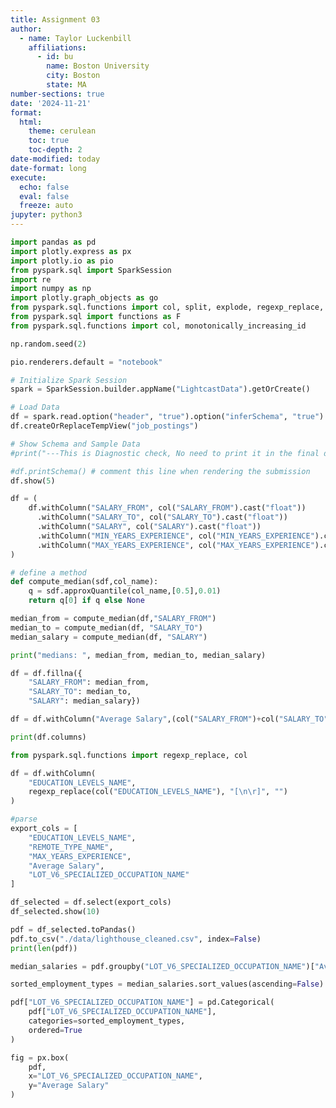 ```yaml
---
title: Assignment 03
author:
  - name: Taylor Luckenbill
    affiliations:
      - id: bu
        name: Boston University
        city: Boston
        state: MA
number-sections: true
date: '2024-11-21'
format:
  html:
    theme: cerulean
    toc: true
    toc-depth: 2
date-modified: today
date-format: long
execute:
  echo: false
  eval: false
  freeze: auto
jupyter: python3
---
```



```python
import pandas as pd
import plotly.express as px
import plotly.io as pio
from pyspark.sql import SparkSession
import re
import numpy as np
import plotly.graph_objects as go
from pyspark.sql.functions import col, split, explode, regexp_replace, transform, when
from pyspark.sql import functions as F
from pyspark.sql.functions import col, monotonically_increasing_id
```

```python
np.random.seed(2)

pio.renderers.default = "notebook"

# Initialize Spark Session
spark = SparkSession.builder.appName("LightcastData").getOrCreate()

# Load Data
df = spark.read.option("header", "true").option("inferSchema", "true").option("multiLine","true").option("escape", "\"").csv("data/lightcast_job_postings.csv")
df.createOrReplaceTempView("job_postings")

# Show Schema and Sample Data
#print("---This is Diagnostic check, No need to print it in the final doc---")

#df.printSchema() # comment this line when rendering the submission
df.show(5)
```

```python
df = (
    df.withColumn("SALARY_FROM", col("SALARY_FROM").cast("float"))
      .withColumn("SALARY_TO", col("SALARY_TO").cast("float"))
      .withColumn("SALARY", col("SALARY").cast("float"))
      .withColumn("MIN_YEARS_EXPERIENCE", col("MIN_YEARS_EXPERIENCE").cast("float"))
      .withColumn("MAX_YEARS_EXPERIENCE", col("MAX_YEARS_EXPERIENCE").cast("float"))
)
```

```python
# define a method
def compute_median(sdf,col_name):
    q = sdf.approxQuantile(col_name,[0.5],0.01)
    return q[0] if q else None
```

```python
median_from = compute_median(df,"SALARY_FROM")
median_to = compute_median(df, "SALARY_TO")
median_salary = compute_median(df, "SALARY")

print("medians: ", median_from, median_to, median_salary)
```

```python
df = df.fillna({
    "SALARY_FROM": median_from,
    "SALARY_TO": median_to,
    "SALARY": median_salary})
```

```python
df = df.withColumn("Average Salary",(col("SALARY_FROM")+col("SALARY_TO"))/2)
```

```python
print(df.columns) 
```

```python
from pyspark.sql.functions import regexp_replace, col

df = df.withColumn(
    "EDUCATION_LEVELS_NAME",
    regexp_replace(col("EDUCATION_LEVELS_NAME"), "[\n\r]", "")  
)
```

```python
#parse
export_cols = [
    "EDUCATION_LEVELS_NAME",
    "REMOTE_TYPE_NAME",
    "MAX_YEARS_EXPERIENCE",
    "Average Salary",
    "LOT_V6_SPECIALIZED_OCCUPATION_NAME"
]


```

```python
df_selected = df.select(export_cols)
df_selected.show(10)
```

```python
pdf = df_selected.toPandas()
pdf.to_csv("./data/lighthouse_cleaned.csv", index=False)
print(len(pdf))
```

```python
median_salaries = pdf.groupby("LOT_V6_SPECIALIZED_OCCUPATION_NAME")["Average Salary"].median()
```

```python
sorted_employment_types = median_salaries.sort_values(ascending=False).index
```

```python
pdf["LOT_V6_SPECIALIZED_OCCUPATION_NAME"] = pd.Categorical(
    pdf["LOT_V6_SPECIALIZED_OCCUPATION_NAME"],
    categories=sorted_employment_types,
    ordered=True
)
```

```python
fig = px.box(
    pdf,
    x="LOT_V6_SPECIALIZED_OCCUPATION_NAME",
    y="Average Salary"
)
```

